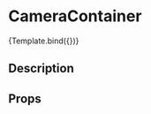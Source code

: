 

<Meta title="Camera Container" component={CameraContainer} />


# CameraContainer

<Canvas>
  <Story
    name="Camera Object"
    args={{
      activeStatus: 'active',
    }}>
    {Template.bind({})}
  </Story>
</Canvas>

## Description

## Props
